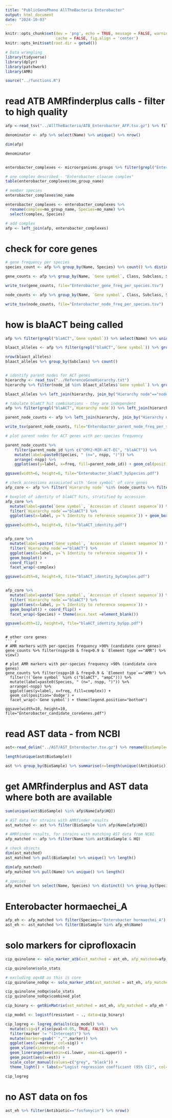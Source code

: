 ```yaml
---
title: "PublicGenoPheno AllTheBacteria Enterobacter"
output: html_document
date: "2024-10-03"
---
```


```r
knitr::opts_chunk$set(dev = 'png', echo = TRUE, message = FALSE, warning = FALSE,
                      cache = FALSE, fig.align = 'center')
knitr::opts_knit$set(root.dir = getwd())

# Data wrangling
library(tidyverse)
library(dplyr)
library(patchwork)
library(AMR)

source("../functions.R")
```


# read ATB AMRfinderplus calls - filter to high quality
```r

afp <-read_tsv("../AllTheBacteria/ATB_Enterobacter_AFP.tsv.gz") %>% filter(HQ)

denominator <- afp %>% select(Name) %>% unique() %>% nrow()

dim(afp)

denominator


enterobacter_complexes <- microorganisms.groups %>% filter(grepl("Enterobacter ", mo_name))

# one complex described - "Enterobacter cloacae complex"
table(enterobacter_complexes$mo_group_name)

# member species
enterobacter_complexes$mo_name

enterobacter_complexes <- enterobacter_complexes %>% 
  rename(complex=mo_group_name, Species=mo_name) %>% 
  select(complex, Species)

# add complex 
afp <- left_join(afp, enterobacter_complexes)
```

# check for core genes
``` r

# gene frequency per species
species_count <- afp %>% group_by(Name, Species) %>% count() %>% distinct() %>% ungroup() %>% group_by(Species) %>% summarise(nspp=n()) %>% arrange(-nspp)

gene_counts <- afp %>% group_by(Name, `Gene symbol`, Class, Subclass, Species, complex, `Element type`) %>% count() %>% distinct() %>% ungroup() %>% group_by(`Gene symbol`, Class, Subclass, Species, complex, `Element type`) %>% count() %>% left_join(species_count, by="Species") %>% mutate(freq=n/nspp)

write_tsv(gene_counts, file="Enterobacter_gene_freq_per_species.tsv")

node_counts <- afp %>% group_by(Name, `Gene symbol`, Class, Subclass, Species, complex, `Element type`, `Hierarchy node`) %>% count() %>% distinct() %>% ungroup() %>% group_by(`Hierarchy node`, Class, Subclass, Species, complex, `Element type`) %>% count() %>% left_join(species_count, by="Species") %>% mutate(freq=n/nspp)

write_tsv(node_counts, file="Enterobacter_node_freq_per_species.tsv")

```

# how is blaACT being called
``` r
afp %>% filter(grepl("blaACT",`Gene symbol`)) %>% select(Name) %>% unique() %>% nrow()

blaact_alleles <- afp %>% filter(grepl("blaACT",`Gene symbol`)) %>% group_by(`Gene symbol`, `Hierarchy node`, Subclass) %>% count() %>% arrange(-n)

nrow(blaact_alleles)
blaact_alleles %>% group_by(Subclass) %>% count()


# identify parent nodes for ACT genes
hierarchy <- read_tsv("../ReferenceGeneHierarchy.txt")
hierarchy %>% filter(node_id %in% blaact_alleles$`Gene symbol`) %>% group_by(parent_node_id) %>% count()

blaact_alleles %>% left_join(hierarchy, join_by("Hierarchy node"=="node_id"))  %>% view() %>% group_by(parent_node_id) %>% summarise(n=sum(n))

# tabulate blaACT hit combinations - they are independent
afp %>% filter(grepl("blaACT",`Hierarchy node`)) %>% left_join(hierarchy, join_by("Hierarchy node"=="node_id")) %>% select(Name, parent_node_id) %>% pivot_wider(names_from="parent_node_id", values_from = "parent_node_id", values_fn=max) %>% group_by(`CMY2-MIR-ACT-EC`, `blaACT`) %>% count()

parent_node_counts <- afp %>% left_join(hierarchy, join_by("Hierarchy node"=="node_id")) %>% group_by(Name, `Gene symbol`, Class, Subclass, Species, complex, `Element type`, `Hierarchy node`, parent_node_id) %>% count() %>% distinct() %>% ungroup() %>% group_by(parent_node_id, Class, Subclass, Species, complex, `Element type`) %>% count() %>% left_join(species_count, by="Species") %>% mutate(freq=n/nspp)

write_tsv(parent_node_counts, file="Enterobacter_parent_node_freq_per_species.tsv")

# plot parent nodes for ACT genes with per-species frequency

parent_node_counts %>% 
    filter(parent_node_id %in% c("CMY2-MIR-ACT-EC", "blaACT")) %>%
    mutate(label=paste0(Species, " (n=", nspp, ")")) %>%
    arrange(-nspp) %>%
    ggplot(aes(y=label, x=freq, fill=parent_node_id)) + geom_col(position="stack")

ggsave(width=6, height=6, file="Enterobacter_blaACT_bySpecies.pdf")

```

``` r

# check accessions associated with 'Gene symbol' of core genes
afp_core <- afp %>% filter(`Hierarchy node` %in% (node_counts %>% filter(freq>0.9 & `Element type`=="AMR") %>% pull(`Hierarchy node`))) 

# boxplot of identity of blaACT hits, stratified by accession
afp_core %>% 
  mutate(label=paste(`Gene symbol`, `Accession of closest sequence`)) %>% 
  filter(`Hierarchy node`=="blaACT") %>%
  ggplot(aes(x=label, y=`% Identity to reference sequence`)) + geom_boxplot() + coord_flip()

ggsave(width=5, height=9, file="blaACT_identity.pdf")


afp_core %>% 
  mutate(label=paste(`Gene symbol`, `Accession of closest sequence`)) %>% 
  filter(`Hierarchy node`=="blaACT") %>%
  ggplot(aes(x=label, y=`% Identity to reference sequence`)) + 
  geom_boxplot() + 
  coord_flip() +
  facet_wrap(~complex)

ggsave(width=8, height=9, file="blaACT_identity_byComplex.pdf")


afp_core %>% 
  mutate(label=paste(`Gene symbol`, `Accession of closest sequence`)) %>% 
  filter(`Hierarchy node`=="blaACT") %>%
  ggplot(aes(x=label, y=`% Identity to reference sequence`)) + 
  geom_boxplot() + coord_flip() +
  facet_wrap(~Species) + theme(axis.text =element_blank())

ggsave(width=12, height=9, file="blaACT_identity_bySpp.pdf")


```
```

# other core genes
``` r
# AMR markers with per-species frequency >90% (candidate core genes)
gene_counts %>% filter(nspp>10 & freq>0.9 & `Element type`=="AMR") %>% view()

# plot AMR markers with per-species frequency >90% (candidate core genes)
gene_counts %>% filter(nspp>10 & freq>0.9 & `Element type`=="AMR") %>%
  filter(!(`Gene symbol` %in% c("blaACT", "ampC"))) %>%
  mutate(label=paste0(Species, " (n=", nspp, ")")) %>%
  arrange(-nspp) %>%
  ggplot(aes(y=label, x=freq, fill=complex)) + 
  geom_col(position='dodge') + 
  facet_wrap(~`Gene symbol`) + theme(legend.position="bottom")

ggsave(width=10, height=10, file="Enterobacter_candidate_coreGenes.pdf")
```


# read AST data - from NCBI
```r

ast<-read_delim("../AST/AST_Enterobacter.tsv.gz") %>% rename(BioSample=`#BioSample`)

length(unique(ast$BioSample))

ast %>% group_by(BioSample) %>% summarise(n=length(unique((Antibiotic))))%>% pull(n) %>% summary()

```


# get AMRfinderplus and AST data where both are available
``` r
sum(unique(ast$BioSample) %in% afp$Name[afp$HQ])

# AST data for strains with AMRfinder results
ast_matched <- ast %>% filter(BioSample %in% afp$Name[afp$HQ])

# AMRfinder results, for strains with matching AST data from NCBI
afp_matched <- afp %>% filter(Name %in% ast$BioSample & HQ)

# check objects
dim(ast_matched)
ast_matched %>% pull(BioSample) %>% unique() %>% length()

dim(afp_matched)
afp_matched %>% pull(Name) %>% unique() %>% length()

# species
afp_matched %>% select(Name, Species) %>% distinct() %>% group_by(Species) %>% count()
```

# Enterobacter hormaechei_A
``` r
afp_eh <- afp_matched %>% filter(Species=="Enterobacter hormaechei_A")
ast_eh <- ast_matched %>% filter(BioSample %in% afp_eh$Name)
```

# solo markers for ciprofloxacin
``` r
cip_quinolone <- solo_marker_atb(ast_matched = ast_eh, afp_matched=afp_eh %>% filter(`Gene symbol`!="oqxB"), antibiotic = "ciprofloxacin", refgene_class = "QUINOLONE")

cip_quinolone$solo_stats

# excluding oqxAB as this is core
cip_quinolone_noOqx <- solo_marker_atb(ast_matched = ast_eh, afp_matched=afp_eh %>% filter(!(`Gene symbol` %in% c("oqxB", "oqxA"))), antibiotic = "ciprofloxacin", refgene_class ="QUINOLONE")

cip_quinolone_noOqx$solo_stats
cip_quinolone_noOqx$combined_plot

```

``` r
cip_binary <- getBinMatrix(ast_matched = ast_eh, afp_matched = afp_eh %>% filter(!(`Gene symbol` %in% c("oqxB", "oqxA"))), antibiotic = "ciprofloxacin", refgene_class = "QUINOLONE", maf=5)

cip_model <- logistf(resistant ~ ., data=cip_binary)

cip_logreg <- logreg_details(cip_model) %>% 
  mutate(sig=if_else(pval<0.05, TRUE, FALSE)) %>%
  filter(marker != "(Intercept)") %>%
  mutate(marker=gsub("`","",marker)) %>%
  ggplot(aes(y=marker, col=sig)) + 
  geom_vline(xintercept=0) + 
  geom_linerange(aes(xmin=ci.lower, xmax=ci.upper)) + 
  geom_point(aes(x=est)) + 
  scale_color_manual(values=c("grey", "black")) + 
  theme_light() + labs(x="Logist regression coefficient (95% CI)", col="p<0.05")

cip_logreg

```

# no AST data on fos
``` r
ast_eh %>% filter(Antibiotic=="fosfomycin") %>% nrow()
```

